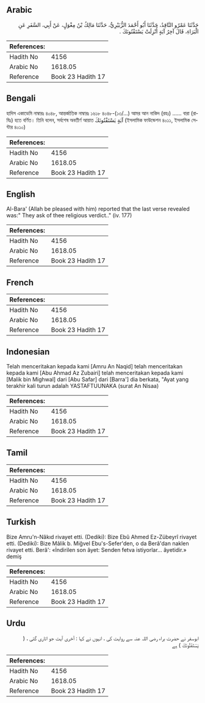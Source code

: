 ## Arabic


<div dir="rtl" lang="ar" style={{fontSize:'larger',backgroundColor:'#f8f9fa',padding:20}}>
حَدَّثَنَا عَمْرٌو النَّاقِدُ، حَدَّثَنَا أَبُو أَحْمَدَ الزُّبَيْرِيُّ، حَدَّثَنَا مَالِكُ بْنُ مِغْوَلٍ، عَنْ أَبِي، السَّفَرِ عَنِ الْبَرَاءِ، قَالَ آخِرُ آيَةٍ أُنْزِلَتْ يَسْتَفْتُونَكَ ‏.‏
</div>
<div style={{backgroundColor:'#f8f9fa',padding:20, marginBottom: 10}}><table> <thead> <tr> <th>References:</th> <th></th> </tr> </thead> <tbody><tr><td>Hadith No</td><td>4156</td></tr><tr><td>Arabic No</td><td>1618.05</td></tr><tr><td>Reference</td><td>Book 23 Hadith 17</td></tr></tbody></table></div>

## Bengali


<div dir="ltr" lang="bn" style={{fontSize:'larger',backgroundColor:'#f8f9fa',padding:20}}>
হাদিস একাডেমি নাম্বারঃ ৪০৪৮, আন্তর্জাতিক নাম্বারঃ ১৬১৮ ৪০৪৮-(১৩/...) আমর আন নাকিদ (রহঃ) ...... বারা (রাযিঃ) হতে বর্ণিত। তিনি বলেন, সর্বশেষ অবতীর্ণ আয়াত آيَةٍ يَسْتَفْتُونَكَ (ইসলামিক ফাউন্ডেশন ৪০১১, ইসলামিক সেন্টার ৪০১০)
</div>
<div style={{backgroundColor:'#f8f9fa',padding:20, marginBottom: 10}}><table> <thead> <tr> <th>References:</th> <th></th> </tr> </thead> <tbody><tr><td>Hadith No</td><td>4156</td></tr><tr><td>Arabic No</td><td>1618.05</td></tr><tr><td>Reference</td><td>Book 23 Hadith 17</td></tr></tbody></table></div>

## English


<div dir="ltr" lang="en" style={{fontSize:'larger',backgroundColor:'#f8f9fa',padding:20}}>
Al-Bara' (Allah be pleased with him) reported that the last verse revealed was:" They ask of thee religious verdict.." (iv. 177)
</div>
<div style={{backgroundColor:'#f8f9fa',padding:20, marginBottom: 10}}><table> <thead> <tr> <th>References:</th> <th></th> </tr> </thead> <tbody><tr><td>Hadith No</td><td>4156</td></tr><tr><td>Arabic No</td><td>1618.05</td></tr><tr><td>Reference</td><td>Book 23 Hadith 17</td></tr></tbody></table></div>

## French


<div dir="ltr" lang="fr" style={{fontSize:'larger',backgroundColor:'#f8f9fa',padding:20}}>

</div>
<div style={{backgroundColor:'#f8f9fa',padding:20, marginBottom: 10}}><table> <thead> <tr> <th>References:</th> <th></th> </tr> </thead> <tbody><tr><td>Hadith No</td><td>4156</td></tr><tr><td>Arabic No</td><td>1618.05</td></tr><tr><td>Reference</td><td>Book 23 Hadith 17</td></tr></tbody></table></div>

## Indonesian


<div dir="ltr" lang="id" style={{fontSize:'larger',backgroundColor:'#f8f9fa',padding:20}}>
Telah menceritakan kepada kami [Amru An Naqid] telah menceritakan kepada kami [Abu Ahmad Az Zubairi] telah menceritakan kepada kami [Malik bin Mighwal] dari [Abu Safar] dari [Barra'] dia berkata, "Ayat yang terakhir kali turun adalah YASTAFTUUNAKA (surat An Nisaa)
</div>
<div style={{backgroundColor:'#f8f9fa',padding:20, marginBottom: 10}}><table> <thead> <tr> <th>References:</th> <th></th> </tr> </thead> <tbody><tr><td>Hadith No</td><td>4156</td></tr><tr><td>Arabic No</td><td>1618.05</td></tr><tr><td>Reference</td><td>Book 23 Hadith 17</td></tr></tbody></table></div>

## Tamil


<div dir="ltr" lang="ta" style={{fontSize:'larger',backgroundColor:'#f8f9fa',padding:20}}>

</div>
<div style={{backgroundColor:'#f8f9fa',padding:20, marginBottom: 10}}><table> <thead> <tr> <th>References:</th> <th></th> </tr> </thead> <tbody><tr><td>Hadith No</td><td>4156</td></tr><tr><td>Arabic No</td><td>1618.05</td></tr><tr><td>Reference</td><td>Book 23 Hadith 17</td></tr></tbody></table></div>

## Turkish


<div dir="ltr" lang="tr" style={{fontSize:'larger',backgroundColor:'#f8f9fa',padding:20}}>
Bize Amru'n-Nâkıd rivayet etti. (Dediki): Bize Ebû Ahmed Ez-Zübeyrî rivayet etti. (Dediki): Bize Mâlik b. Miğvel Ebu's-Sefer'den, o da Berâ'dan naklen rivayet etti. Berâ': «İndirilen son âyet: Senden fetva istiyorlar... âyetidir.» demiş
</div>
<div style={{backgroundColor:'#f8f9fa',padding:20, marginBottom: 10}}><table> <thead> <tr> <th>References:</th> <th></th> </tr> </thead> <tbody><tr><td>Hadith No</td><td>4156</td></tr><tr><td>Arabic No</td><td>1618.05</td></tr><tr><td>Reference</td><td>Book 23 Hadith 17</td></tr></tbody></table></div>

## Urdu


<div dir="rtl" lang="ur" style={{fontSize:'larger',backgroundColor:'#f8f9fa',padding:20}}>
ابوسفر نے حضرت براء رضی اللہ عنہ سے روایت کی ، انہوں نے کہا : آخری آیت جو اتاری گئی ، ( يَسْتَفْتُونَكَ ) ہے
</div>
<div style={{backgroundColor:'#f8f9fa',padding:20, marginBottom: 10}}><table> <thead> <tr> <th>References:</th> <th></th> </tr> </thead> <tbody><tr><td>Hadith No</td><td>4156</td></tr><tr><td>Arabic No</td><td>1618.05</td></tr><tr><td>Reference</td><td>Book 23 Hadith 17</td></tr></tbody></table></div>
